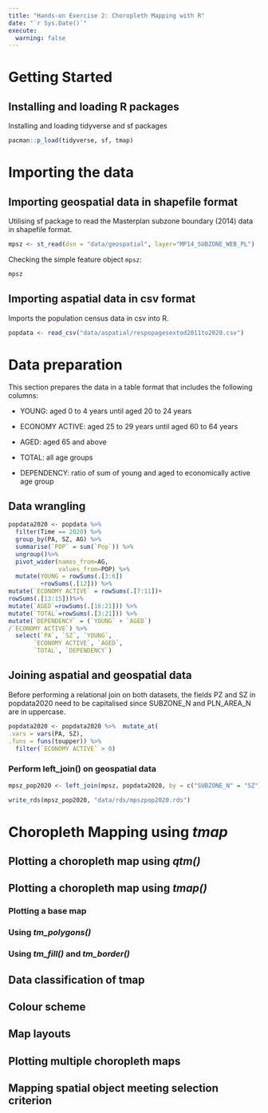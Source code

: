 ```yaml
---
title: "Hands-on Exercise 2: Choropleth Mapping with R"
date: "`r Sys.Date()`"
execute:
  warning: false
---
```


# Getting Started

## Installing and loading R packages

Installing and loading tidyverse and sf packages

```r
pacman::p_load(tidyverse, sf, tmap)
```

# Importing the data

## Importing geospatial data in shapefile format

Utilising sf package to read the Masterplan subzone boundary (2014) data in shapefile format.

```r
mpsz <- st_read(dsn = "data/geospatial", layer="MP14_SUBZONE_WEB_PL")
```

Checking the simple feature object <code>mpsz</code>:

```r
mpsz
```

## Importing aspatial data in csv format

Imports the population census data in csv into R.

```r
popdata <- read_csv("data/aspatial/respopagesextod2011to2020.csv")
```

# Data preparation

This section prepares the data in a table format that includes the following columns:

-   YOUNG: aged 0 to 4 years until aged 20 to 24 years

-   ECONOMY ACTIVE: aged 25 to 29 years until aged 60 to 64 years

-   AGED: aged 65 and above

-   TOTAL: all age groups

-   DEPENDENCY: ratio of sum of young and aged to economically active age group

## Data wrangling

```r
popdata2020 <- popdata %>%
  filter(Time == 2020) %>%
  group_by(PA, SZ, AG) %>%
  summarise(`POP` = sum(`Pop`)) %>%
  ungroup()%>%
  pivot_wider(names_from=AG, 
              values_from=POP) %>%
  mutate(YOUNG = rowSums(.[3:6])
         +rowSums(.[12])) %>%
mutate(`ECONOMY ACTIVE` = rowSums(.[7:11])+
rowSums(.[13:15]))%>%
mutate(`AGED`=rowSums(.[16:21])) %>%
mutate(`TOTAL`=rowSums(.[3:21])) %>%  
mutate(`DEPENDENCY` = (`YOUNG` + `AGED`)
/`ECONOMY ACTIVE`) %>%
  select(`PA`, `SZ`, `YOUNG`, 
       `ECONOMY ACTIVE`, `AGED`, 
       `TOTAL`, `DEPENDENCY`)
```

## Joining aspatial and geospatial data

Before performing a relational join on both datasets, the fields PZ and SZ in popdata2020 need to be capitalised since SUBZONE_N and PLN_AREA_N are in uppercase.

```r
popdata2020 <- popdata2020 %>%  mutate_at(
.vars = vars(PA, SZ), 
.funs = funs(toupper)) %>%
  filter(`ECONOMY ACTIVE` > 0)
```

### Perform left_join() on geospatial data

```r
mpsz_pop2020 <- left_join(mpsz, popdata2020, by = c("SUBZONE_N" = "SZ"))
```

```r
write_rds(mpsz_pop2020, "data/rds/mpszpop2020.rds")
```

# Choropleth Mapping using *tmap*

## Plotting a choropleth map using *qtm()*

## Plotting a choropleth map using *tmap()*

### Plotting a base map

### Using *tm_polygons()*

### Using *tm_fill()* and *tm_border()*

## Data classification of tmap

## Colour scheme

## Map layouts

## Plotting multiple choropleth maps

## Mapping spatial object meeting selection criterion
